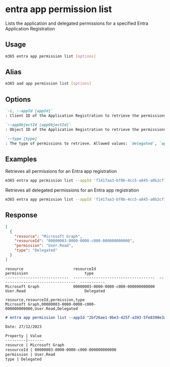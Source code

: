 
# entra app permission list

Lists the application and delegated permissions for a specified Entra Application Registration

## Usage

```sh
m365 entra app permission list [options]
```

## Alias

```sh
m365 aad app permission list [options]
```

## Options

```md definition-list
`-i, --appId [appId]`
: Client ID of the Application Registration to retrieve the permissions for. Specify `appId` or `appObjectId` but not both.

`--appObjectId [appObjectId]`
: Object ID of the Application Registration to retrieve the permissions for. Specify `appId` or `appObjectId` but not both.

`--type [type]`
: The type of permissions to retrieve. Allowed values: `delegated`, `application`, `all`. Defaults to `all`.
```

<Global />

## Examples

Retrieves all permissions for an Entra app registration

```sh
m365 entra app permission list --appId 'f1417aa3-bf0b-4cc5-a845-a0b2cf11f690'
```

Retrieves all delegated permissions for an Entra app registration

```sh
m365 entra app permission list --appId 'f1417aa3-bf0b-4cc5-a845-a0b2cf11f690' --type delegated
```

## Response

<Tabs>
  <TabItem value="JSON">

  ```json
  [
    {
      "resource": "Microsoft Graph",
      "resourceId": "00000003-0000-0000-c000-000000000000",
      "permission": "User.Read",
      "type": "Delegated"
    }
  ]
  ```

  </TabItem>
  <TabItem value="Text">

  ```text
  resource                      resourceId                            permission                         type
  ----------------------------  ------------------------------------  ---------------------------------  -----------
  Microsoft Graph               00000003-0000-0000-c000-000000000000  User.Read                          Delegated
  ```

  </TabItem>
  <TabItem value="CSV">

  ```csv
  resource,resourceId,permission,type
  Microsoft Graph,00000003-0000-0000-c000-000000000000,User.Read,Delegated
  ```

  </TabItem>
  <TabItem value="Markdown">

  ```md
  # entra app permission list --appId "2bf26ae1-9be3-425f-a393-5fe8390e3a36"

  Date: 27/12/2023

  Property | Value
  ---------|-------
  resource | Microsoft Graph
  resourceId | 00000003-0000-0000-c000-000000000000
  permission | User.Read
  type | Delegated
  ```

  </TabItem>
</Tabs>

